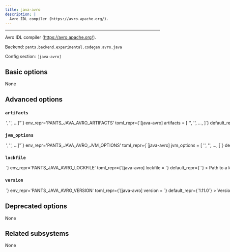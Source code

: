 ```yaml
---
title: java-avro
description: |
  Avro IDL compiler (https://avro.apache.org/).
---
```



---

Avro IDL compiler (https://avro.apache.org/).

Backend: <span className="color--primary">`pants.backend.experimental.codegen.avro.java`</span>

Config section: <span className="color--primary">`[java-avro]`</span>

<span className={styles.options}>

## Basic options

None

## Advanced options

### `artifacts`

<Option
  cli_repr={`--java-avro-artifacts="['<str>', '<str>', ...]"`}
  env_repr='PANTS_JAVA_AVRO_ARTIFACTS'
  toml_repr={`[java-avro]
artifacts = [
    '<str>',
    '<str>',
    ...,
]`}
  default_repr={`[\n  "org.apache.avro:avro-tools:{version}"\n]`}
>

Artifact requirements for this tool using specified as either the address of a `jvm_artifact` target or, alternatively, as a colon-separated Maven coordinates (e.g., `group:name:version`). For Maven coordinates, the string `{version}` version will be substituted with the value of the `[java-avro].version` option.

</Option>

### `jvm_options`

<Option
  cli_repr={`--java-avro-jvm-options="['<str>', '<str>', ...]"`}
  env_repr='PANTS_JAVA_AVRO_JVM_OPTIONS'
  toml_repr={`[java-avro]
jvm_options = [
    '<str>',
    '<str>',
    ...,
]`}
  default_repr={`[]`}
>

List of JVM options to pass to `java-avro` JVM processes.

Options set here will be added to those set in `[jvm].global_options`. Please check the documentation for the `jvm` subsystem to see what values are accepted here.

</Option>

### `lockfile`

<Option
  cli_repr={`--java-avro-lockfile=<str>`}
  env_repr='PANTS_JAVA_AVRO_LOCKFILE'
  toml_repr={`[java-avro]
lockfile = <str>`}
  default_repr={`<default>`}
>

Path to a lockfile used for installing the tool.

Set to the string `<default>` to use a lockfile provided by Pants, so long as you have not changed the `--version` option. See https://github.com/pantsbuild/pants/blob/release_2.26.1rc0/src/python/pants/backend/codegen/avro/java/avro-tools.default.lockfile.txt for the default lockfile contents.

To use a custom lockfile, set this option to a file path relative to the build root, then run `pants generate-lockfiles --resolve=java-avro`.

</Option>

### `version`

<Option
  cli_repr={`--java-avro-version=<str>`}
  env_repr='PANTS_JAVA_AVRO_VERSION'
  toml_repr={`[java-avro]
version = <str>`}
  default_repr={`1.11.0`}
>

Version string for the tool. This is available for substitution in the `[java-avro].artifacts` option by including the string `{version}`.

</Option>

## Deprecated options

None

## Related subsystems

None

</span>
